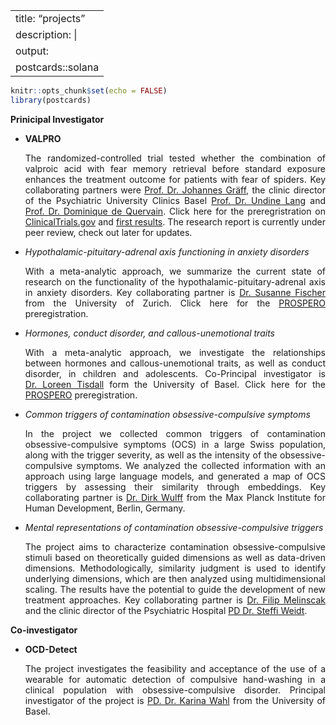
---
title: "projects"
description: |
output:
  postcards::solana
---
```r
knitr::opts_chunk$set(echo = FALSE)
library(postcards)
```
**Prinicipal Investigator**

- **VALPRO**
<p style="text-align:justify;">The randomized-controlled trial tested whether the combination of valproic acid with fear memory retrieval before standard exposure enhances the treatment outcome for patients with fear of spiders. Key collaborating partners were [Prof. Dr. Johannes Gräff](https://people.epfl.ch/johannes.graeff?lang=en), the clinic director of the Psychiatric University Clinics Basel [Prof. Dr. Undine Lang](https://www.upk.ch/ueber-uns/klinikportrait/leitungspersonen/detail/team/lang-undine) and [Prof. Dr. Dominique de Quervain](https://mcn.unibas.ch/de/personen/dominique-de-quervain/). Click here for the preregristration on [ClinicalTrials.gov](https://clinicaltrials.gov/study/NCT02789813?locStr=Basel,%20Switzerland&country=Switzerland&state=Basel%20City&city=Basel&term=Phobia&rank=3) and [first results](https://link.springer.com/article/10.1007/s00702-023-02717-3). The research report is currently under peer review, check out later for updates.<p style="text-align:justify;">
 
 - *Hypothalamic-pituitary-adrenal axis functioning in anxiety disorders*
<p style="text-align:justify;">With a meta-analytic approach, we summarize the current state of research on the functionality of the hypothalamic-pituitary-adrenal axis in anxiety disorders. Key collaborating partner is [Dr. Susanne Fischer](https://www.psychologie.uzh.ch/de/bereiche/hea/klipsypt/team/susannefischer.html) from the University of Zurich. Click here for the [PROSPERO](https://www.crd.york.ac.uk/prospero/display_record.php?RecordID=284955) preregistration.<p style="text-align:justify;">

- *Hormones, conduct disorder, and callous-unemotional traits*
<p style="text-align:justify;">With a meta-analytic approach, we investigate the relationships between hormones and callous-unemotional traits, as well as conduct disorder, in children and adolescents. Co-Principal investigator is [Dr. Loreen Tisdall](https://psychologie.unibas.ch/de/personen/loreen-tisdall/) form the University of Basel. Click here for the [PROSPERO](https://www.crd.york.ac.uk/prospero/display_record.php?RecordID=428686) preregistration.<p style="text-align:justify;">

- *Common triggers of contamination obsessive-compulsive symptoms*
<p style="text-align:justify;">In the project we collected common triggers of contamination obsessive-compulsive symptoms (OCS) in a large Swiss population, along with the trigger severity, as well as the intensity of the obsessive-compulsive symptoms. We analyzed the collected information with an approach using large language models, and generated a map of OCS triggers by assessing their similarity through embeddings. Key collaborating partner is [Dr. Dirk Wulff](https://www.mpib-berlin.mpg.de/person/93374/2537) from the Max Planck Institute for Human Development, Berlin, Germany.<p style="text-align:justify;"> 

- *Mental representations of contamination obsessive-compulsive triggers*
<p style="text-align:justify;">The project aims to characterize contamination obsessive-compulsive stimuli based on theoretically guided dimensions as well as data-driven dimensions. Methodologically, similarity judgment is used to identify underlying dimensions, which are then analyzed using multidimensional scaling. The results have the potential to guide the development of new treatment approaches. Key collaborating partner is [Dr. Filip Melinscak](https://www.filipmelinscak.com) and the clinic director of the Psychiatric Hospital [PD Dr. Steffi Weidt](https://www.psychiatrie-sg.ch/unsere-fachpersonen/fachpersonen-detail/steffi-weidt).<p style="text-align:justify;"> 



**Co-investigator**

- **OCD-Detect**
<p style="text-align:justify;">The project investigates the feasibility and acceptance of the use of a wearable for automatic detection of compulsive hand-washing in a clinical population with obsessive-compulsive disorder. Principal investigator of the project is [PD. Dr. Karina Wahl](https://psychologie.unibas.ch/de/personen/karina-wahl/) from the University of Basel.<p style="text-align:justify;"> 

